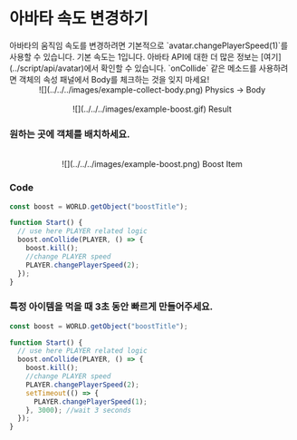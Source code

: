 
# 아바타 속도 변경하기

<Callout type="info">
  아바타의 움직임 속도를 변경하려면 기본적으로 `avatar.changePlayerSpeed(1)`를
  사용할 수 있습니다. 기본 속도는 1입니다. 아바타 API에 대한 더 많은 정보는
  [여기](../script/api/avatar)에서 확인할 수 있습니다.
</Callout>
<Callout type="error" icon="‼️">
  `onCollide` 같은 메소드를 사용하려면 객체의 속성 패널에서 Body를 체크하는 것을
  잊지 마세요!
  <center>![](../../../images/example-collect-body.png) Physics -> Body</center>
</Callout>

<br />
<center>![](../../../images/example-boost.gif) Result </center>

<Steps>

### 원하는 곳에 객체를 배치하세요.

<br />
<center>![](../../../images/example-boost.png) Boost Item </center>

### Code

```js showLineNumbers copy
const boost = WORLD.getObject("boostTitle");

function Start() {
  // use here PLAYER related logic
  boost.onCollide(PLAYER, () => {
    boost.kill();
    //change PLAYER speed
    PLAYER.changePlayerSpeed(2);
  });
}
```

### 특정 아이템을 먹을 때 3초 동안 빠르게 만들어주세요.

```js showLineNumbers copy
const boost = WORLD.getObject("boostTitle");

function Start() {
  // use here PLAYER related logic
  boost.onCollide(PLAYER, () => {
    boost.kill();
    //change PLAYER speed
    PLAYER.changePlayerSpeed(2);
    setTimeout(() => {
      PLAYER.changePlayerSpeed(1);
    }, 3000); //wait 3 seconds
  });
}
```

</Steps>
